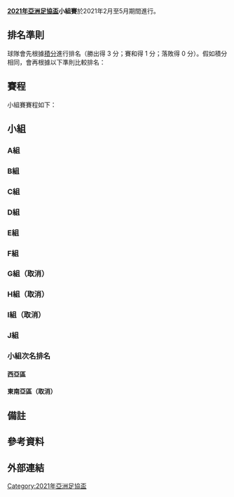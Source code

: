 '''[[2021年亞洲足協盃|2021年亞洲足協盃]]小組賽'''於2021年2月至5月期間進行。
== 排名準則 ==

<section begin=排名準則 />
球隊會先根據[[三分制|積分]]進行排名（勝出得 3 分；賽和得 1 分；落敗得 0 分）。假如積分相同，會再根據以下準則比較排名：

{{ordered list |start=1
 | 相同積分球隊之間的對賽積分；
 | 相同積分球隊之間的得失球差；
 | 相同積分球隊之間的入球數；
 | <s>相同積分球隊之間的作客入球數；</s>
 | 假如是多於兩支球隊成績一樣，在比較以上三項準則後，當中仍然有某些球隊成績相同，則會只專注於該些球隊，再按照以上準則再進行排序；
 | 所有小組賽賽事中最佳得失球差；
 | 所有小組賽賽事中最多入球；
 | 假如相關的兩隊於小組賽最後一輪對碰，會進行[[互射十二碼|互射十二碼]]決勝；
 | 紀律分（黃牌：1 分；兩黃一紅：3 分；紅牌：3 分；先領黃牌後再領直接紅牌：4 分）；
 | 來自[[亞足聯球會賽事排名|排名較高的成員國]]。
}}<section end=排名準則 />

== 賽程 ==
小組賽賽程如下：
== 小組 ==
===A組===
{{2021年亞洲足協盃小組賽積分榜|A組|show_matches=yes|only_pld_pts=no_hide_class_rules|teamwidth=200}}

===B組===
{{2021年亞洲足協盃小組賽積分榜|B組|show_matches=yes|only_pld_pts=no_hide_class_rules|teamwidth=200}}

===C組===
{{2021年亞洲足協盃小組賽積分榜|C組|show_matches=yes|only_pld_pts=no_hide_class_rules|teamwidth=200}}

===D組===
{{2021年亞洲足協盃小組賽積分榜|D組|show_matches=yes|only_pld_pts=no_hide_class_rules|teamwidth=200}}

===E組===
{{2021年亞洲足協盃小組賽積分榜|E組|show_matches=yes|only_pld_pts=no_hide_class_rules|teamwidth=200}}

===F組===
{{2021年亞洲足協盃小組賽積分榜|F組|show_matches=yes|only_pld_pts=no_hide_class_rules|teamwidth=200}}

===G組（取消）===
{{2021年亞洲足協盃小組賽積分榜|G組|show_matches=yes|only_pld_pts=no_hide_class_rules|teamwidth=200}}

===H組（取消）===
{{2021年亞洲足協盃小組賽積分榜|H組|show_matches=yes|only_pld_pts=no_hide_class_rules|teamwidth=200}}

===I組（取消）===
{{2021年亞洲足協盃小組賽積分榜|I組|show_matches=yes|only_pld_pts=no_hide_class_rules|teamwidth=200}}

===J組===
{{2021年亞洲足協盃小組賽積分榜|J組|show_matches=yes|only_pld_pts=no_hide_class_rules|teamwidth=200}}

===小組次名排名===
====西亞區====
{{2021年亞洲足協盃小組賽積分榜|西亞區小組次名|teamwidth=180}}

====東南亞區（取消）====
{{2021年亞洲足協盃小組賽積分榜|東南亞區小組次名|teamwidth=180}}

== 備註 ==
{{reflist|group=註}}
<references group="note" />
== 參考資料 ==
{{Reflist}}

== 外部連結 ==

[[Category:2021年亞洲足協盃|Category:2021年亞洲足協盃]]